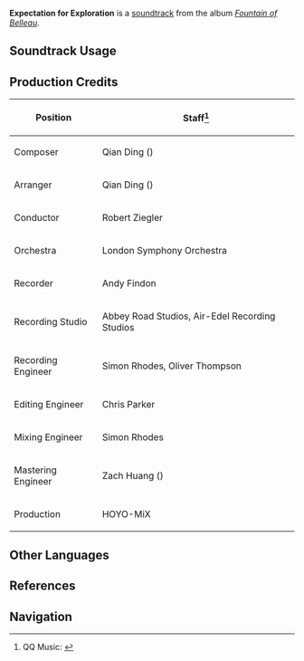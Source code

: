 {{Soundtrack Infobox
|image          = Fountain of Belleau.png
|album          = Fountain of Belleau
|disc           = 2
|number         = 45
|featured       = 
|featured2      = 
|featured3      = 
|featured_disc  = 
|featured_disc2 = 
|featured_disc3 = 
|youtube_id     = nqjbAZVuTng
|spotify_id     = 7rFrJUa76Im03Rlj15ZqVT
|previous       = Ondulations du rythme
|next           = Peripatetic Peregrination
}}
'''Expectation for Exploration''' is a [[soundtrack]] from the album ''[[Fountain of Belleau]]''.

==Soundtrack Usage==
{{Soundtrack Usage
|quest    = 
|location = Belleau Region//day;;Beryl Region//day;;Court of Fontaine Region//day;;Erinnyes Forest//day;;Morte Region//day
|domain   = 
}}

==Production Credits==
{| class="wikitable"
! Position
! Staff<ref>QQ Music: [https://y.qq.com/n/ryqq/songDetail/002agUIT3nWDmo {{zh|遥途的冀望 Expectation for Exploration}}]</ref>
|-
! Composer
| Qian Ding ({{zh|丁谦}})
|-
! Arranger
| Qian Ding ({{zh|丁谦}})
|-
! Conductor
| Robert Ziegler
|-
! Orchestra
| London Symphony Orchestra
|-
! Recorder
| Andy Findon
|-
! Recording Studio
| Abbey Road Studios, Air-Edel Recording Studios
|-
! Recording Engineer
| Simon Rhodes, Oliver Thompson
|-
! Editing Engineer
| Chris Parker
|-
! Mixing Engineer
| Simon Rhodes
|-
! Mastering Engineer
| Zach Huang ({{zh|黄巍}})
|-
! Production
| HOYO-MiX
|}
<!--
==Videos==
<gallery>
</gallery>

==Trivia==
-->
==Other Languages==
{{Other Languages
|en      = Expectation for Exploration
|zhs     = 遥途的冀望
|zhs_rm  = 
|zhs_tl  = 
|ja      = 遥かなる旅の希望
|ja_rm   = Haruka Naru Tabi no Kibou
|ja_tl   = 
}}

==References==
{{Reflist}}

==Navigation==
{{Soundtrack Navbox|Fountain of Belleau}}
